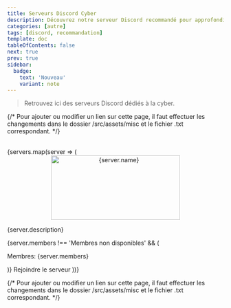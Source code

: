 ```yaml
---
title: Serveurs Discord Cyber
description: Découvrez notre serveur Discord recommandé pour approfondir vos connaissances en cybersécurité et hacking.
categories: [autre]
tags: [discord, recommandation]
template: doc
tableOfContents: false
next: true
prev: true
sidebar:
  badge:
    text: 'Nouveau'
    variant: note
---
```



> Retrouvez ici des serveurs Discord dédiés à la cyber.

{/* Pour ajouter ou modifier un lien sur cette page, il faut effectuer les changements dans le dossier /src/assets/misc et le fichier .txt correspondant. */}

<br/>
<CardGrid>
  {servers.map(server => (
    <Card key={server.link} title={server.name}>
      <div style="text-align: center;">
        <img
          src={server.image || 'https://logo-marque.com/wp-content/uploads/2020/12/Discord-Logo.png'}  // Remplace l'image si absente
          alt={server.name}
          width="300"
          height="150"
        />
      </div>
      <p>{server.description}</p>
      {server.members !== 'Membres non disponibles' && (
        <p>Membres: {server.members}</p>
      )}
      <LinkButton href={server.link} variant="secondary" icon="external">
        Rejoindre le serveur
      </LinkButton>
    </Card>
  ))}
</CardGrid>

{/* Pour ajouter ou modifier un lien sur cette page, il faut effectuer les changements dans le dossier /src/assets/misc et le fichier .txt correspondant. */}